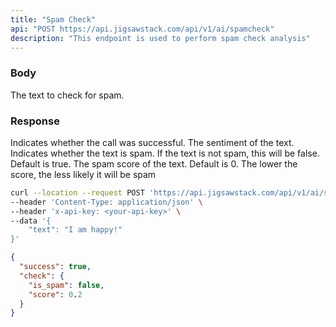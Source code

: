 ```yaml
---
title: "Spam Check"
api: "POST https://api.jigsawstack.com/api/v1/ai/spamcheck"
description: "This endpoint is used to perform spam check analysis"
---
```


### Body

<ParamField body="text" type="string" required>
  The text to check for spam.
</ParamField>

### Response

<ResponseField name="success" type="boolean">
  Indicates whether the call was successful.
</ResponseField>

<ResponseField name="sentiment" type="string">
  The sentiment of the text.
</ResponseField>

<ResponseField name="check" type="object">

<Expandable title="Toggle object">

<ResponseField name="is_spam" type="boolean">
  Indicates whether the text is spam. If the text is not spam, this will be
  false. Default is true.
</ResponseField>

<ResponseField name="score" type="number">
  The spam score of the text. Default is 0. The lower the score, the less likely
  it will be spam
</ResponseField>

</Expandable>

</ResponseField>

<RequestExample>

```bash Example Request
curl --location --request POST 'https://api.jigsawstack.com/api/v1/ai/spamcheck' \
--header 'Content-Type: application/json' \
--header 'x-api-key: <your-api-key>' \
--data '{
    "text": "I am happy!"
}'
```

</RequestExample>

<ResponseExample>

```json Response
{
  "success": true,
  "check": {
    "is_spam": false,
    "score": 0.2
  }
}
```

</ResponseExample>
